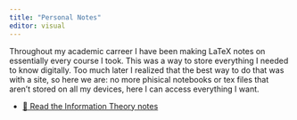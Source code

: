 ```yaml
---
title: "Personal Notes"
editor: visual
---
```


Throughout my academic carreer I have been making LaTeX notes on essentially every course I took. This was a way to store everything I needed to know digitally. Too much later I realized that the best way to do that was with a site, so here we are: no more phisical notebooks or tex files that aren't stored on all my devices, here I can access everything I want.

-   [📖 Read the Information Theory notes](InformationTheoryNotes/index.html)
